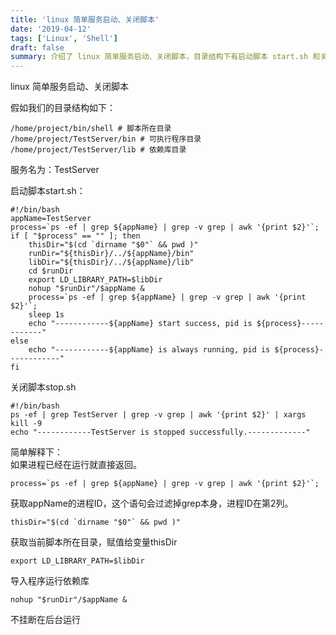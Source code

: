 ```yaml
---
title: 'linux 简单服务启动、关闭脚本'
date: '2019-04-12'
tags: ['Linux', 'Shell']
draft: false
summary: 介绍了 linux 简单服务启动、关闭脚本，目录结构下有启动脚本 start.sh 和关闭脚本 stop.sh。start.sh 先检查进程，获取脚本目录、可执行程序目录和依赖库目录，设置环境后后台运行程序；stop.sh 直接 kill 进程。简单解释了获取进程 ID 等操作。 
---
```


linux 简单服务启动、关闭脚本

假如我们的目录结构如下：
```
/home/project/bin/shell # 脚本所在目录
/home/project/TestServer/bin # 可执行程序目录
/home/project/TestServer/lib # 依赖库目录
```
服务名为：TestServer  

启动脚本start.sh：
```
#!/bin/bash
appName=TestServer
process=`ps -ef | grep ${appName} | grep -v grep | awk '{print $2}'`;
if [ "$process" == "" ]; then
    thisDir="$(cd `dirname "$0"` && pwd )"
	runDir="${thisDir}/../${appName}/bin"
	libDir="${thisDir}/../${appName}/lib"
    cd $runDir
    export LD_LIBRARY_PATH=$libDir
    nohup "$runDir"/$appName &
    process=`ps -ef | grep ${appName} | grep -v grep | awk '{print $2}'`;
	sleep 1s
    echo "------------${appName} start success, pid is ${process}------------"
else
    echo "------------${appName} is always running, pid is ${process}------------"
fi
```

关闭脚本stop.sh
```
#!/bin/bash
ps -ef | grep TestServer | grep -v grep | awk '{print $2}' | xargs kill -9
echo "------------TestServer is stopped successfully.-------------"
```

简单解释下：  
如果进程已经在运行就直接返回。

```
process=`ps -ef | grep ${appName} | grep -v grep | awk '{print $2}'`;
```
获取appName的进程ID，这个语句会过滤掉grep本身，进程ID在第2列。

```
thisDir="$(cd `dirname "$0"` && pwd )"
```
获取当前脚本所在目录，赋值给变量thisDir

```
export LD_LIBRARY_PATH=$libDir
```
导入程序运行依赖库

```
nohup "$runDir"/$appName &
```
不挂断在后台运行